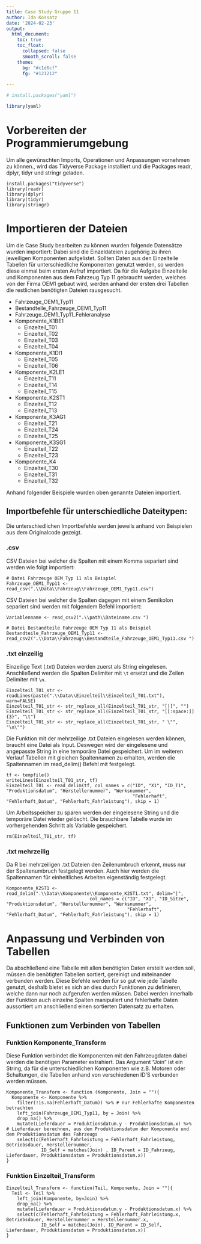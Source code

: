 ```yaml
---
title: Case Study Gruppe 11
author: Ida Kossatz
date: '2024-02-23'
output:
  html_document:
    toc: true
    toc_float:
      collapsed: false
      smooth_scroll: false
    theme:
      bg: "#c1d6cf"
      fg: "#121212"
      
---
```

```r
# install.packages("yaml")

library(yaml)
```
# Vorbereiten der Programmierumgebung
Um alle gewünschten Imports, Operationen und Anpassungen vornehmen zu können., wird das Tidyverse Package installiert und die Packages readr, dplyr, tidyr und stringr geladen.

```
install.packages("tidyverse")
library(readr)
library(dplyr) 
library(tidyr) 
library(stringr)
```


# Importieren der Dateien
Um die Case Study bearbeiten zu können wurden folgende Datensätze wurden importiert:
Dabei sind die Einzeldateien zugehörig zu ihren jeweiligen Komponenten aufgelistet. Sollten Daten aus den Einzelteile Tabellen für unterschiedliche Komponenten genutzt werden, so werden diese einmal beim ersten Aufruf importiert.
Da für die Aufgabe Einzelteile und Komponenten aus dem Fahrzeug Typ 11 gebraucht werden, welches von der Firma OEM1 gebaut wird, werden anhand der ersten drei Tabellen die restlichen benötigten Dateien rausgesucht.

- Fahrzeuge_OEM1_Typ11
- Bestandteile_Fahrzeuge_OEM1_Typ11
- Fahrzeuge_OEM1_Typ11_Fehleranalyse
- Komponente_K1BE1
  - Einzelteil_T01
  - Einzelteil_T02
  - Einzelteil_T03
  - Einzelteil_T04
- Komponente_K1DI1
  - Einzelteil_T05
  - Einzelteil_T06
- Komponente_K2LE1
  - Einzelteil_T11
  - Einzelteil_T14
  - Einzelteil_T15
- Komponente_K2ST1
  - Einzelteil_T12
  - Einzelteil_T13
- Komponente_K3AG1
  - Einzelteil_T21
  - Einzelteil_T24
  - Einzelteil_T25
- Komponente_K3SG1
  - Einzelteil_T22
  - Einzelteil_T23
- Komponente_K4
  - Einzelteil_T30
  - Einzelteil_T31
  - Einzelteil_T32

Anhand folgender Beispiele wurden oben genannte Dateien importiert.


## Importbefehle für unterschiedliche Dateitypen: {.tabset}
Die unterschiedlichen Importbefehle werden jeweils anhand von Beispielen aus dem Originalcode gezeigt.

### .csv
CSV Dateien bei welcher die Spalten mit einem Komma separiert sind werden wie folgt importiert:
```
# Datei Fahrzeuge OEM Typ 11 als Beispiel
Fahrzeuge_OEM1_Typ11 <- read_csv(".\\Data\\Fahrzeug\\Fahrzeuge_OEM1_Typ11.csv")

```

CSV Dateien bei welcher die Spalten dagegen mit einem Semikolon separiert sind werden mit folgendem
Befehl importiert:

```
Variablenname <- read_csv2(".\\path\\Dateiname.csv ")

# Datei Bestandteile Fahrzeuge OEM Typ 11 als Beispiel
Bestandteile_Fahrzeuge_OEM1_Typ11 <- read_csv2(".\\Data\\Fahrzeug\\Bestandteile_Fahrzeuge_OEM1_Typ11.csv ")

```

### .txt einzeilig
Einzeilige Text (.txt) Dateien werden zuerst als String eingelesen. Anschließend werden die Spalten Delimiter mit `\t` ersetzt und die Zeilen Delimiter mit `\n`.
```
Einzelteil_T01_str <- readLines(paste(".\\Data\\Einzelteil\\Einzelteil_T01.txt"), warn=FALSE)
Einzelteil_T01_str <- str_replace_all(Einzelteil_T01_str, "[|]", "")
Einzelteil_T01_str <- str_replace_all(Einzelteil_T01_str, "[[:space:]]{3}", "\t")
Einzelteil_T01_str <- str_replace_all(Einzelteil_T01_str, " \"", "\n\"")

```
Die Funktion  mit der mehrzeilige .txt Dateien eingelesen werden können, braucht eine Datei als Input. Deswegen wird der eingelesene und angepasste String in eine temporäre Datei gespeichert. Um im weiteren Verlauf Tabellen mit gleichen Spaltennamen zu erhalten, werden die Spaltennamen im read_delim() Befehl mit festgelegt.
```
tf <- tempfile()
writeLines(Einzelteil_T01_str, tf)
Einzelteil_T01 <- read_delim(tf, col_names = c("ID", "X1", "ID_T1", "Produktionsdatum", "Herstellernummer", "Werksnummer",
                                               "Fehlerhaft", "Fehlerhaft_Datum", "Fehlerhaft_Fahrleistung"), skip = 1)
```                                               
Um Arbeitsspeicher zu sparen werden der eingelesene String und die temporäre Datei wieder gelöscht. Die brauchbare Tabelle wurde im vorhergehenden Schritt als Variable gespeichert.
```
rm(Einzelteil_T01_str, tf)
```

### .txt mehrzeilig
Da R bei mehrzeiligen .txt Dateien den Zeilenumbruch erkennt, muss nur der Spaltenumbruch festgelegt werden. Auch hier werden die Spaltennamen für einheitliches Arbeiten  eigenständig festgelegt.

```
Komponente_K2ST1 <- read_delim(".\\Data\\Komponente\\Komponente_K2ST1.txt", delim="|",
                               col_names = c("ID", "X1", "ID_Sitze", "Produktionsdatum", "Herstellernummer", "Werksnummer",
                                             "Fehlerhaft", "Fehlerhaft_Datum", "Fehlerhaft_Fahrleistung"), skip = 1)

```


# Anpassung und Verbinden von Tabellen
Da abschließend eine Tabelle mit allen benötigten Daten erstellt werden soll, müssen die benötigten Tabellen sortiert, gereinigt und miteinander verbunden werden.
Diese Befehle werden für so gut wie jede Tabelle genutzt, deshalb bietet es sich an dies durch Funktionen zu definieren, welche dann nur noch aufgerufen werden müssen.
Dabei werden innerhalb der Funktion auch einzelne Spalten manipuliert und fehlerhafte Daten aussortiert um anschließend einen sortierten Datensatz zu erhalten.


## Funktionen zum Verbinden von Tabellen {.tabset}

### Funktion Komponente_Transform
Diese Funktion verbindet die Komponenten mit den Fahrzeugdaten dabei werden die benötigen Parameter extrahiert.
Das Argument "Join" ist ein String, da für die unterschiedlichen Komponenten wie z.B. Motoren oder Schaltungen, die Tabellen anhand von verschiedenen ID'S verbunden werden müssen.
```
Komponente_Transform <- function (Komponente, Join = ""){
  Komponente <- Komponente %>%
    filter(!is.na(Fehlerhaft_Datum)) %>% # nur Fehlerhafte Komponenten betrachten
    left_join(Fahrzeuge_OEM1_Typ11, by = Join) %>%
    drop_na() %>%
    mutate(Lieferdauer = Produktionsdatum.y - Produktionsdatum.x) %>% # Lieferdauer berechnen, aus dem Produktionsdatum der Komponente und dem Produktionsdatum des Fahrzeugs
    select(c(Fehlerhaft_Fahrleistung = Fehlerhaft_Fahrleistung, Betriebsdauer, Herstellernummer,
             ID_Self = matches(Join) , ID_Parent = ID_Fahrzeug, Lieferdauer, Produktionsdatum = Produktionsdatum.x))
}
```

### Funktion Einzelteil_Transform
```
Einzelteil_Transform <- function(Teil, Komponente, Join = ""){
  Teil <- Teil %>%
    left_join(Komponente, by=Join) %>%
    drop_na() %>%
    mutate(Lieferdauer = Produktionsdatum.y - Produktionsdatum.x) %>%
    select(c(Fehlerhaft_Fahrleistung = Fehlerhaft_Fahrleistung.x, Betriebsdauer, Herstellernummer = Herstellernummer.x,
             ID_Self = matches(Join), ID_Parent = ID_Self, Lieferdauer, Produktionsdatum = Produktionsdatum.x))
}
```
